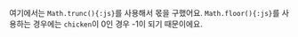 여기에서는 `Math.trunc(){:js}`를 사용해서 몫을 구했어요. `Math.floor(){:js}`를 사용하는 경우에는 `chicken`이 0인 경우 -1이 되기 때문이에요.
